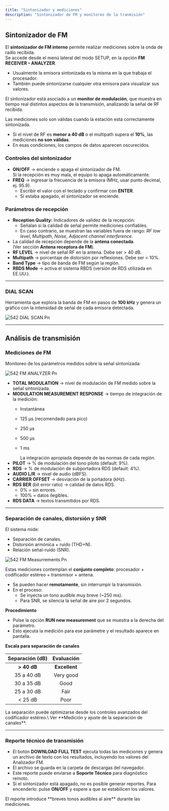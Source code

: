```yaml
---
title: "Sintonizador y mediciones"
description: "Sintonizador de FM y monitoreo de la tranmisión"
---
```


## Sintonizador de FM

El **sintonizador de FM interno** permite realizar mediciones sobre la onda de radio recibida.\
Se accede desde el menú lateral del modo SETUP, en la opción **FM RECEIVER – ANALYZER**.

- Usualmente la emisora sintonizada es la misma en la que trabaja el procesador.
- También puede sintonizarse cualquier otra emisora para visualizar sus valores.

El sintonizador está asociado a un **monitor de modulación**, que muestra en tiempo real distintos aspectos de la transmisión, analizando la señal de RF recibida.

<Warning>
  Las mediciones solo son válidas cuando la estación está correctamente sintonizada.

  - Si el nivel de RF es **menor a 40 dB** o el multipath supera el **10%**, las mediciones **no son válidas**.
  - En esas condiciones, los campos de datos aparecen oscurecidos.
</Warning>

### Controles del sintonizador

- **ON/OFF** → enciende o apaga el sintonizador de FM.\
  Si la recepción es muy mala, el equipo lo apaga automáticamente.
- **FREQ** → ingresar la frecuencia de la emisora (MHz, usar punto decimal, ej. 95.9).
  - Escribir el valor con el teclado y confirmar con **ENTER**.
  - Si estaba apagado, el sintonizador se enciende.

### Parámetros de recepción

- **Reception Quality:** Indicadores de validez de la recepción:
  - Señalan si la calidad de señal permite mediciones confiables.
  - En caso contrario, se muestran las variables fuera de rango: _RF low level_, _Multipath_, _Noise_, _Adjacent channel interference_.
- La calidad de recepción depende de la **antena conectada**.\
  (Ver sección **Antena receptora de FM**).
- **RF LEVEL** → nivel de señal RF en la antena. Debe ser \> 40 dB.
- **Multipath** → porcentaje de distorsión por reflexiones. Debe ser \< 10%.
- **Band Type** → tipo de banda de FM según la región.
- **RBDS Mode** → activa el sistema RBDS (versión de RDS utilizada en EE.UU.).

---

### DIAL SCAN

Herramienta que explora la banda de FM en pasos de **100 kHz** y genera un gráfico con la intensidad de señal de cada emisora detectada.

![542 DIAL SCAN Pn](/images/542/542-DIAL_SCAN.png)

---

## Análisis de transmisión

### Mediciones de FM

Monitoreo de los parámetros medidos sobre la señal sintonizada:

![542 FM ANALYZER Pn](/images/542/542-FM_ANALYZER.png)

- **TOTAL MODULATION** → nivel de modulación de FM medido sobre la señal sintonizada.
- **MODULATION MEASUREMENT RESPONSE** → tiempo de integración de la medición:
  - Instantánea
  - 125 µs (recomendado para pico)
  - 250 µs
  - 500 µs
  - 1 ms

    <Note>
      La integración apropiada depende de las normas de cada región.
    </Note>
- **PILOT** → % de modulación del tono piloto (default: 9%).
- **RDS** → % de modulación de subportadora RDS (default: 4%).
- **AUDIO L/R** → nivel de audio (dBFS).
- **CARRIER OFFSET** → desviación de la portadora (kHz).
- **RDS BER** (bit error ratio) → calidad de datos RDS.
  - 0% = sin errores.
  - 100% = datos ilegibles.
- **RDS DATA** → textos transmitidos por RDS.

---

### Separación de canales, distorsión y SNR

El sistema mide:

- Separación de canales.
- Distorsión armónica \+ ruido (THD\+N).
- Relación señal-ruido (SNR).

![542 FM Measurrements Pn](/images/542/542-FM_measurrements.png)

Estas mediciones contemplan el **conjunto completo**: procesador \+ codificador estéreo \+ transmisor \+ antena.

- Se pueden hacer **remotamente**, sin interrumpir la transmisión.
- En el proceso:
  - Se inyecta un tono audible muy breve (~250 ms).
  - Para SNR, se silencia la señal de aire por 2 segundos.

**Procedimiento**

- Pulse la opción **RUN new measurement** que se muestra a la derecha del parámetro.
- Esto ejecuta la medición para ese parámetre y el resultado aparece en pantalla.

**Escala para separación de canales**

| Separación (dB) | Evaluación    |
| :-------------: | :-----------: |
| **\> 40 dB**    | **Excellent** |
| 35 a 40 dB      | Very good     |
| 30 a 35 dB      | Good          |
| 25 a 30 dB      | Fair          |
| \< 25 dB        | Poor          |

<Info>
  La separación puede optimizarse desde los controles avanzados del codificador estéreo.\
  Ver **Medición y ajuste de la separación de canales**.
</Info>

---

### Reporte técnico de transmisión

- El botón **DOWNLOAD FULL TEST** ejecuta todas las mediciones y genera un archivo de texto con los resultados, incluyendo los valores del Analizador FM.
- El archivo se guarda en la carpeta de descargas del navegador.
- Este reporte puede enviarse a **Soporte Técnico** para diagnóstico remoto.
- Si el sintonizador está apagado, no es posible generar reportes. Para encenderlo: pulse **ON/OFF** y espere a que se estabilicen los valores.

<Warning>
  El reporte introduce **breves tonos audibles al aire** durante las mediciones.
</Warning>